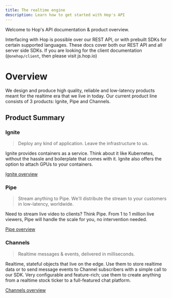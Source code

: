```yaml
---
title: The realtime engine
description: Learn how to get started with Hop's API
---
```



Welcome to Hop's API documentation & product overview.

Interfacing with Hop is possible over our REST API, or with prebuilt SDKs for certain supported languages. These docs cover both our REST API and all server side SDKs. If you are looking for the client documentation (`@onehop/client`, then please visit <Link href="https://js.hop.io">js.hop.io</Link>)

# Overview

We design and produce high quality, reliable and low-latency products meant for the realtime era that we live in today. Our current product line consists of 3 products: Ignite, Pipe and Channels.

## Product Summary

### Ignite

> Deploy any kind of application. Leave the infrastructure to us.

Ignite provides containers as a service. Think about it like Kubernetes, without the hassle and boilerplate that comes with it. Ignite also offers the option to attach GPUs to your containers.

[Ignite overview](ignite/overview)

### Pipe

> Stream anything to Pipe. We'll distribute the stream to your customers in low-latency, worldwide.

Need to stream live video to clients? Think Pipe. From 1 to 1 million live viewers, Pipe will handle the scale for you, no intervention needed.

[Pipe overview](pipe/overview)

### Channels

> Realtime messages & events, delivered in milliseconds.

Realtime, stateful objects that live on the edge. Use them to store realtime data or to send message events to Channel subscribers with a simple call to our SDK. Very configurable and feature-rich; use them to create anything from a realtime stock ticker to a full-featured chat platform.

[Channels overview](channels/overview)